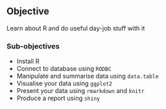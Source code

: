 ## Objective
Learn about R and do useful day-job stuff with it

### Sub-objectives
- Install R
- Connect to database using `RODBC`
- Manipulate and summarise data using `data.table`
- Visualise your data using `ggplot2`
- Present your data using `rmarkdown` and `knitr`
- Produce a report using `shiny`